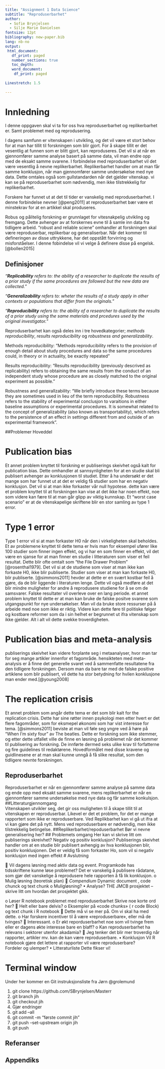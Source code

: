 ```yaml
---
title: "Assignment 1 Data Science"
subtitle: "Reproduserbarhet"
author: 
  - Sofie Brynjelsen
  - Silje Marie Danielsen
fontsize: 12pt
bibliography: new-paper.bib
lang: nb-no
output:
 html_document:
   df_print: paged
   number_sections: true
   toc_depth:
   word_document:
    df_print: paged
   
Linestretch: 1.5 
  
---
```

\newpage 
# Innledning 
I denne oppgaven skal vi ta for oss hva reproduserbarhet og replikerbarhet er. Samt problemet med og reprodusering. 

I dagens samfunn er vitenskapen i utvikling, og det vil være et stort behov for at man har tillit til forskningen som blir gjort. For å skape tillit er det vesentlig at funnen som er blitt gjort, kan reproduseres. Det vil si at når en gjennomfører samme analyse basert på samme data, vil man endre opp med de eksakt samme svarene. I forbindelse med reproduserbarhet vil det være vesentlig å nevne replikerbarhet. Replikerbarhet handler om at man får samme konklusjon, når man gjennomfører samme undersøkelse med nye data. Dette omtales også som gullstandarden når det gjelder vitenskap. vi kan se på reproduserbarhet som nødvendig, men ikke tilstrekkelig for replikerbarhet.


Forskere har funnet ut at det til tider er vanskelig med reproduserbarhet. I denne forbindelse nevner [@peng2011] at reproduserbarhet bær være et minstekrav for at en artikkel skal produseres. 

Robus og pålitelig forskning er grunnlaget for vitesnakpelig utvikling og fremgang. Dette avhenger av at forskernes evne til å samle inn data fra tidligere arbeid. "robust and reliable sciene" omhandler at forskningen skal være reproduserbar, replikerbar og generaliserbar. Når det kommer til defineringen av disse uttrykkene, har det oppstått forvirring og misforståelser. I denne fobindelse vil vi velge å definere disse på engelsk. [@bollen2015]


## Definisjoner
*"**Replicability** refers to: the ability of a researcher to duplicate the results of a prior study if the same procedures are followed but the new data are collected.*" 

*"**Generalizability** refers to: wheter the results of a study apply in other contexts or populations that differ from the originals.*"

*"**Reproducibility** refers to: the ability of a researcher to duplicate the results of a prior study using the same materials and prcedures used by the original investigator.*"

Reproduserbarhet kan også deles inn i tre hovedkategorier; *methods reproducibility*, *results reproducibility* og *robustness and generalizability*. 

Methods reproducibility: “Methods reproducibility refers to the  provision of enough detail about study procedures and data so the same procedures could, in theory or in actuality, be exactly repeated”

Results reproducibility: “Results reproducibility (previously descrived as replicability) refers to obtaining the same results from the conduct of an independent study whose procedure are as closely matched to the original experiment as possible.”

Robustness and generallzability: “We briefly introduce these terms because they are sometimes used in lieu of the term reproducibility. Robustness refers to the stability of experimental conclusjon to varaitions in either baseline assumptions or experimental procedures. It is somewhat related to the concept of generalizability (also known as transportability), which refers to the persistence of an effect in settings different from and outside of an experimental framework”. 

##Problemer Hoveddel

# **Publication bias**
Et annet problem knyttet til forskning er publiserings skeivhet også kalt for publication bias. Dette omhandler at sannsynligheten for at en studie skal bli publisert avhenger av konklusjonen til studiet. Etter å ha undersøkt er det mange som har funnet ut at det er veldig få studier som har en negativ konklusjon. Det vil si at man ikke forkaster vår null hypotese. dette kan være et problem knyttet til at forskningen kan vise at det ikke har noen effekt, noe som videre kan fære til at man går glipp av viktig kunnskap. Et "worst case scenario" er at de vitenskapelige skriftene blir en stor samling av type 1 error.

# **Type 1 error**
Type 1 error vil si at man forkaster H0 når den i virkeligheten skal beholdes. Et av problemene knyttet til dette tema er hvis man for eksempel ufører like 100 studier som finner ingen effekt, og vi har en som finner en effekt, vil det være en sjanse for at man finner en studie i litteraturen som viser et feil resultat. Dette blir ofte omtalt som "the File Drawer Problem" [@rosenthal1979]. Det vil si at de studiene som viser at man ikke kan forkaste H0, ikke blir publiserte. Studier som viser at man kan forkaste H0, blir publiserte. 
[@simmons2011] hevder at dette er en svært kostbar feil å gjøre, da de blir liggende i literaturen lenge. Dette vil også medføre at det blir mindre muligheter for andre å reprodusere studiene for å se om de samsvarer. Falske resultater vil overleve over en lang periode. et annet problem knyttet til dette er at man kan bruke de falske positve svarene som utgangspunkt for nye undersøkelser. Man vil da bruke store ressurser på å arbeide med noe som ikke er riktig. Videre kan dette føre til politiske følger og kostbare reformer som da i sin helhet er begrunnet ut ifra vitenskap som ikke gjelder. Alt i alt vil dette svekke troverdigheten. 

# **Publication bias and meta-analysis**
publiserings skeivhet kan videre forplante seg i metaanalyser, hvor man tar for seg mange artikler innenfor et fagområde. hensikteten med meta-analysis er å finne det generelle svaret ved å sammenfatte resultatene fra den tidligere forskningen. Dersom man da bare tar med de falske positive artiklene som blir publisert, vil dette ha stor betydning for hvilen konklusjone man ender med.[@young2008]   

# **The replication crisis**
Et annet problem som angår dette tema er det som blir kalt for the replication crisis. Dette har sine røtter innen psykologi men etter hvert er det flere fagområder, som for eksmepel økonomi som har vist interesse for tema. [@simmons2011] beviste at man vil føle seg yngre ved å høre på "When I'm sixty four" av The beatles. Dette er forskning som ikke stemmer, og etter dette utfallet ville de finne en løsning på problemet når det kommer til publisering av forskning. De innførte dermed seks ulike krav til forfatterne og fire guidelines til redaktørene. Hovedformålet med disse kravene og guidlinesene er at man skal kunne unngå å få slike resultat, som den tidligere nevnte forskningen. 


## Reproduserbarhet
Reproduserbarhet er når en gjennomfører samme analyse på samme data og ende opp med eksakt samme svarene, mens replikerbarhet er når en gjennomfører samme undersøkelse med nye data og får samme konkulsjon.
##Litteraturgjennomgang   
Vitenskapen utvikler seg, det gir oss muligheten til å skape tillit til at vitenskapen er reproduserbar. Likevel er det et problem, for det er mange rapportert som ikke er reproduserbare. Ved Replikbarhet kan vi gå ut ifra at vi kan gjøre det på nytt.  Mens ved reproduserbare er nødvendig, men ikke tilstrekkelig betingelse.
##Replikerbarhet/repoduserbarhet
Bør vi nevne generalisering her?
## Problemets omgang
Her kan vi skrive litt om publiserings skreivhet?
	Negativ og positiv konklusjon?
	Publiserings skeivhet handler om at en studie blir publisert avhengig av hva konklusjonen blir,  positiv konklusjonen.  Det er veldig få som forkaster Ho, som vil si negativ konklusjon med ingen effekt
# Avslutning





	Vil dagens løsning med aktiv data og event. Programkode has tidsskriftene kunne løse problemet?
Det er vanskelig å publisere rådatane, som gjør det vanskelige å reprodusere hele rapporten å få lik konklusjon. 
o	Mulig løsning (teoretisk plan)
	*Compendium* Dynamic document , code chunck og text chunk
o	Muligløsning?
•	Analyse?
THE JMCB prosjektet  -- skrive litt om hvordan det prosjektet gikk. 
	
o	Løser R notebook problemet med reproduserbarhet
Skrive noe korte ord her?
	Helt eller bare delvis?
o	Eksempler på «code chunks» ( r code Block) og text chunk i R notebook
	Dette må vi se mer på.  Om vi skal ha med dette.
o	Har forskere incentiver til å være «reproduserbare», eller må de tvinges?
	Interessant. 
o	Er økt reporduserbarhet noe som vil tvinge frem eller er dagens økte interesse bare en blaff?
o	Kan reproduserbarhet ha relevans i sektorer utenfor akadamia?
	Jeg tenker det blir mer troverdig når rapporter, artikler mv. kan de kan være reproduserbare. 
•	Konklusjon
Vil R notebook gjøre det lettere at rapporter vil være reproduserbare?  
Fordeler og ulemper?
•	Litteraturliste
Dette fikser vi!




# Terminal window

Under her kommer en Git  instruksjonsliste fra Jørn @grolemund

1. git clone https://github.com/SBrynjelsen/Masterr
1. git branch jih
1. git checkout jih
1. Gjør endringer
1. git add --all
1. git commit -m "første commit jih"
1. git push --set-upstream origin jih
1. git push


## Referanser
<DIV id="refs"></DIV>

## Appendiks
